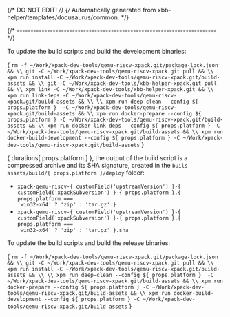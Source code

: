 {/* DO NOT EDIT! */}
{/* Automatically generated from xbb-helper/templates/docusaurus/common. */}




{/* ------------------------------------------------------------------------ */}

To update the build scripts and build the development binaries:

<CodeBlock language="sh"> {
`rm -f ~/Work/xpack-dev-tools/qemu-riscv-xpack.git/package-lock.json && \\
git -C ~/Work/xpack-dev-tools/qemu-riscv-xpack.git pull && \\
xpm run install -C ~/Work/xpack-dev-tools/qemu-riscv-xpack.git/build-assets && \\
git -C ~/Work/xpack-dev-tools/xbb-helper-xpack.git pull && \\
xpm link -C ~/Work/xpack-dev-tools/xbb-helper-xpack.git && \\
xpm run link-deps -C ~/Work/xpack-dev-tools/qemu-riscv-xpack.git/build-assets && \\
\\
xpm run deep-clean --config ${ props.platform }  -C ~/Work/xpack-dev-tools/qemu-riscv-xpack.git/build-assets && \\
xpm run docker-prepare --config ${ props.platform } -C ~/Work/xpack-dev-tools/qemu-riscv-xpack.git/build-assets && \\
xpm run docker-link-deps --config ${ props.platform } -C ~/Work/xpack-dev-tools/qemu-riscv-xpack.git/build-assets && \\
xpm run docker-build-development --config ${ props.platform } -C ~/Work/xpack-dev-tools/qemu-riscv-xpack.git/build-assets`
} </CodeBlock>

{ durations[ props.platform ] }, the output of the build script is a compressed
archive and its SHA signature, created in
the <code>buils-assets/build/{ props.platform }/deploy</code> folder:

* <code>xpack-qemu-riscv-{ customField('upstreamVersion') }-{ customField('xpackSubversion') }-{ props.platform }.{ props.platform === 'win32-x64' ? 'zip' : 'tar.gz' }</code>
* <code>xpack-qemu-riscv-{ customField('upstreamVersion') }-{ customField('xpackSubversion') }-{ props.platform }.{ props.platform === 'win32-x64' ? 'zip' : 'tar.gz' }.sha</code>

To update the build scripts and build the release binaries:

<CodeBlock language="sh"> {
`rm -f ~/Work/xpack-dev-tools/qemu-riscv-xpack.git/package-lock.json && \\
git -C ~/Work/xpack-dev-tools/qemu-riscv-xpack.git pull && \\
xpm run install -C ~/Work/xpack-dev-tools/qemu-riscv-xpack.git/build-assets && \\
\\
xpm run deep-clean --config ${ props.platform }  -C ~/Work/xpack-dev-tools/qemu-riscv-xpack.git/build-assets && \\
xpm run docker-prepare --config ${ props.platform } -C ~/Work/xpack-dev-tools/qemu-riscv-xpack.git/build-assets && \\
xpm run docker-build-development --config ${ props.platform } -C ~/Work/xpack-dev-tools/qemu-riscv-xpack.git/build-assets`
} </CodeBlock>
